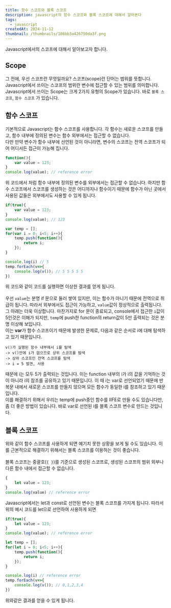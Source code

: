 ```yaml
---
title: 함수 스코프와 블록 스코프
description: javascript의 함수 스코프와 블록 스코프에 대해서 알아본다
tags:
  - javascript
createdAt: 2024-11-12
thumbnail: /thumbnails/186bb3a426750da3f.png
---
```

Javascript에서의 스코프에 대해서 알아보고자 합니다.

## Scope
그 전에, 우선 스코프란 무엇일까요? 스코프(scope)란 단어는 범위를 뜻합니다. Javascript에서 쓰이는 스코프의 범위란 변수에 접근할 수 있는 범위를 의미합니다.    
Javascript에서 쓰이는 Scope는 크게 2가지 유형의 Scope가 있습니다.
바로 `블록 스코프`, `함수 스코프` 가 있습니다.

## 함수 스코프

기본적으로 Javascript는 함수 스코프를 사용합니다. 각 함수는 새로운 스코프를 만들고, 함수 내부에 정의된 변수는 함수 외부에서는 접근할 수 없습니다.    
다만 만약 변수가 함수 내부에 선언된 것이 아니라면, 변수의 스코프는 전역 스코프가 되어 어디서든 접근이 가능해 집니다.   
```javascript
function(){
	var value = 123;
}
console.log(value); // reference error
```

위 코드에서 처럼 함수 내부에 정의된 변수를 외부에서는 접근할 수 없습니다. 하지만 함수 스코프에서 스코프를 생성하는 것은 어디까지나 함수이기 때문에 함수가 아닌 곳에서 사용된 값들은 외부에서도 사용할 수 있게 됩니다. 
```javascript
if(true){
    var value = 123;
}
console.log(value); // 123

var temp = [];
for(var i = 0; i<5; i++){
	temp.push(function(){
		return i;
	});
}

console.log(i) // 5
temp.forEach(v=>{
	console.log(v()); // 5 5 5 5 5
})
```
위 코드와 같이 코드를 실행하면 이상한 결과를 얻게 됩니다.    
<br/>
우선 `value`는 분명 if 문으로 둘러 쌓여 있지만, 이는 함수가 아니기 때문에 전역으로 취급이 됩니다. 따라서 외부에서도 접근이 가능하고, `value`값이 정상적으로 출력됩니다.
<br/>
그 아래는 더욱 이상합니다. 마찬가지로 for 문이 종료되고, console에서 접근한 `i`값이 5인것은 이해가 되지만, `temp`에 push한 function의 return값이 5만 출력되는 것은 분명 이상해 보입니다.
<br/>
이는 **var**가 함수 스코프이기 때문에 발생한 문제로, 다음과 같은 순서로 i에 대해 탐색하고 있기 때문입니다.
```
v()가 실행된 함수 내부에서 i를 탐색
-> v()안에 i가 없으므로 상위 스코프를 탐색
-> 상위 스코프인 전역 스코프를 탐색
-> i = 5 발견, 사용
```
때문에 i는 모두 5가 출력되는 것입니다. 이는 function 내부의 i가 i의 값을 기억하는 것이 아니라 i의 참조를 공유하고 있기 때문입니다. 이 때 i는 var로 선언되었기 때문에 반복문 내에서 새로운 스코프를 만들지 않으며 모든 함수가 동일한 i를 참조하고 있기 때문입니다.
<br/>
이를 해결하기 위해서 우리는 temp에 push중인 함수를 IIFE로 만들 수도 있습니다만, 좀 더 좋은 방법이 있습니다. 바로 var로 선언된 i를 블록 스코프 변수로 만드는 것입니다.

## 블록 스코프
위와 같이 함수 스코프를 사용하게 되면 예기치 못한 상황을 보게 될 수도 있습니다. 이를 근본적으로 해결하기 위해서는 블록 스코프를 이용하는 것이 좋습니다.   
<br/>
블록 스코프는 중괄호(`{ }`)를 기준으로 생성된 스코프로, 생성된 스코프의 범위 외부나 다른 함수 내에서 접근할 수 없습니다. 
```javascript
{
	let value = 123;
}
console.log(value) // reference error
```
Javascript에서는 let과 const로 선언된 변수는 블록 스코프를 가지게 됩니다. 따라서 위의 예시 코드를 let으로 선언하여 사용하게 되면
```javascript
if(true){
    let value = 123;
}
console.log(value); // reference error

let temp = [];
for(let i = 0; i<5; i++){
	temp.push(function(){
		return i;
	});
}

console.log(i) // reference error
temp.forEach(v=>{
	console.log(v()); // 0,1,2,3,4
})
```
위와같은 결과를 얻을 수 있게 됩니다. 